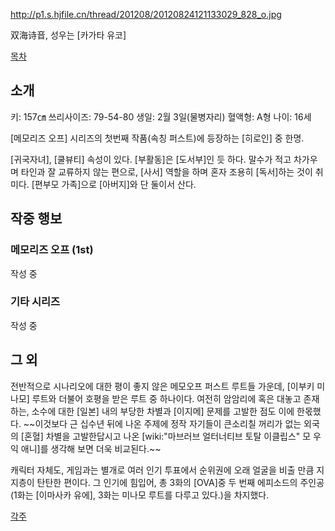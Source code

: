 http://p1.s.hjfile.cn/thread/201208/20120824121133029_828_o.jpg

双海诗音, 성우는 [카가타 유코]

[[목차]]

== 소개 ==
키: 157㎝
쓰리사이즈: 79-54-80
생일: 2월 3일(물병자리)
혈액형: A형
나이: 16세

[메모리즈 오프] 시리즈의 첫번째 작품(속칭 퍼스트)에 등장하는 [히로인] 중 한명.

[귀국자녀], [쿨뷰티] 속성이 있다. [부활동]은 [도서부]인 듯 하다. 말수가 적고 차가우며 타인과 잘 교류하지 않는 편으로, [사서] 역할을 하며 혼자 조용히 [독서]하는 것이 취미다. [편부모 가족]으로 [아버지]와 단 둘이서 산다.

== 작중 행보 ==
=== 메모리즈 오프 (1st) ===
작성 중

=== 기타 시리즈 ===
작성 중

== 그 외 ==
전반적으로 시나리오에 대한 평이 좋지 않은 메모오프 퍼스트 루트들 가운데, [이부키 미나모] 루트와 더불어 호평을 받은 루트 중 하나이다. 여전히 암암리에 혹은 대놓고 존재하는, 소수에 대한 [일본] 내의 부당한 차별과 [이지메] 문제를 고발한 점도 이에 한몫했다. ~~이것보다 근 십수년 뒤에 나온 주제에 정작 자기들이 큰소리칠 꺼리가 없는 외국의 [혼혈] 차별을 고발한답시고 나온 [wiki:"마브러브 얼터너티브 토탈 이클립스" 모 우익 애니]를 생각해 보면 더욱 비교된다.~~

캐릭터 자체도, 게임과는 별개로 여러 인기 투표에서 순위권에 오래 얼굴을 비출 만큼 지지층이 탄탄한 편이다. 그 인기에 힘입어, 총 3화의 [OVA]중 두 번째 에피소드의 주인공(1화는 [이마사카 유에], 3화는 미나모 루트를 다루고 있다.)을 차지했다.


[[각주]]
